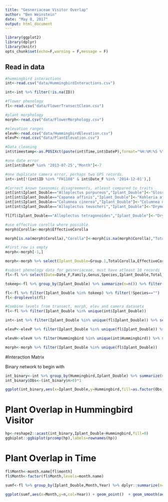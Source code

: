 ```yaml
---
title: "Gesneriaceae Visitor Overlap"
author: "Ben Weinstein"
date: "May 8, 2017"
output: html_document
---
```


```r
library(ggplot2)
library(dplyr)
library(knitr)
opts_chunk$set(echo=F,warning = F,message = F)
```

## Read in data

```r
#hummingbird interactions
int<-read.csv("data/HummingbirdInteractions.csv")

int<-int %>% filter(!is.na(ID))

#flower phenology
fl<-read.csv("data/FlowerTransectClean.csv")

#plant morphology
morph<-read.csv("data/FlowerMorphology.csv")

#elevation ranges
elevH<-read.csv("data/HummingbirdElevation.csv")
elevP<-read.csv("data/PlantElevation.csv")

#Data cleaning 
int$timestamp<-as.POSIXct(paste(int$Time,int$DateP),format="%H:%M:%S %Y-%m-%d")

#one date error
int[int$DateP %in% '2013-07-25',"Month"]<-7

#one duplicate camera error, perhaps two GPS records.
int<-int[!(int$ID %in% "FH1108" & int$Date_F %in% '2014-12-01'),]

#Correct known taxonomic disagreements, atleast compared to traits
int[int$Iplant_Double=="Alloplectus purpureus","Iplant_Double"]<-"Glossoloma purpureum"
int[int$Iplant_Double=="Capanea affinis","Iplant_Double"]<-"Kohleria affinis"
int[int$Iplant_Double=="Columnea cinerea","Iplant_Double"]<-"Columnea mastersonii"
int[int$Iplant_Double=="Alloplectus teuscheri","Iplant_Double"]<-"Drymonia teuscheri"

fl[fl$Iplant_Double=="Alloplectus tetragonoides","Iplant_Double"]<-"Drymonia collegarum"

#use effective corolla where possible.
morph$Corolla<-morph$EffectiveCorolla

morph[is.na(morph$Corolla),"Corolla"]<-morph[is.na(morph$Corolla),"TotalCorolla"]

#First row is empty
morph<-morph[-1,]

morph<-morph %>% select(Iplant_Double=Group.1,TotalCorolla,EffectiveCorolla,Corolla.Width)

#subset phenology data for gesneriaceae, must have atleast 10 records
fl<-fl %>% select(Date=Date_F,Family,Genus,Species,Iplant_Double,Total_Flowers,Height,Elevation=ele,month,Year) %>% filter(Family=="Gesneriaceae")

tokeep<-fl %>% group_by(Iplant_Double) %>% summarize(n=n()) %>% filter(n>20) %>% .$Iplant_Double

fl<-fl %>% filter(Iplant_Double %in% tokeep) %>% filter(!Species=="")
fl<-droplevels(fl)

#Combine levels from transect, morph, elev and camera datasets
fl<-fl %>% filter(Iplant_Double %in% unique(int$Iplant_Double))

int<-int %>% filter(Iplant_Double %in% unique(fl$Iplant_Double)) %>% select(ID,Date=DateP,Iplant_Double,Hummingbird,Sex,Pierce,Elevation=ele,Transect_R)

elevP<-elevP %>% filter(Iplant_Double %in% unique(fl$Iplant_Double)) %>% select(Iplant_Double,Low,m,High)

elevH<-elevH %>% filter(Hummingbird %in% unique(int$Hummingbird)) %>% select(Hummingbird,Low,m,High)

morph<-morph %>% filter(Iplant_Double %in% unique(fl$Iplant_Double))
```

#Interaction Matrix

Binary network to begin with

```r
int_binary<-int %>% group_by(Hummingbird,Iplant_Double) %>% summarize(n=n())
int_binary$Obs<-(int_binary$n>0)*1

ggplot(int_binary,aes(x=Iplant_Double,y=Hummingbird,fill=as.factor(Obs))) + geom_tile() + theme_bw() + theme(axis.text.x=element_text(angle=-90))  + labs(x="Plants",fill="Visits") + scale_fill_manual(values=c("black"))
```

# Plant Overlap in Hummingbird Visitor

```r
hp<-reshape2::acast(int_binary,Iplant_Double~Hummingbird,fill=0)
ggbiplot::ggbiplot(prcomp(hp),labels=rownames(hp))
```

# Plant Overlap in Time

```r

fl$Month<-month.name[fl$month]
fl$Month<-factor(fl$Month,levels=month.name)

sumf<-fl %>% group_by(Iplant_Double,Month,Year) %>% dplyr::summarize(n=n())

ggplot(sumf,aes(x=Month,y=n,col=Year)) + geom_point()  + geom_smooth(aes(group=1),span = 0.5) + facet_wrap(~Iplant_Double,scales = "free_y",ncol=3) + theme(axis.text.x=element_text(angle=-90)) + labs("Flowers")
```

